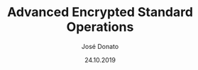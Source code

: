 ---
title: Advanced Encrypted Standard Operations
type: article
author: José Donato
file: /CRY_CS2.pdf
snippet: Brief case study about the operations that make AES algorithm an excellent encryption algorithm.
date: '24.10.2019'
---